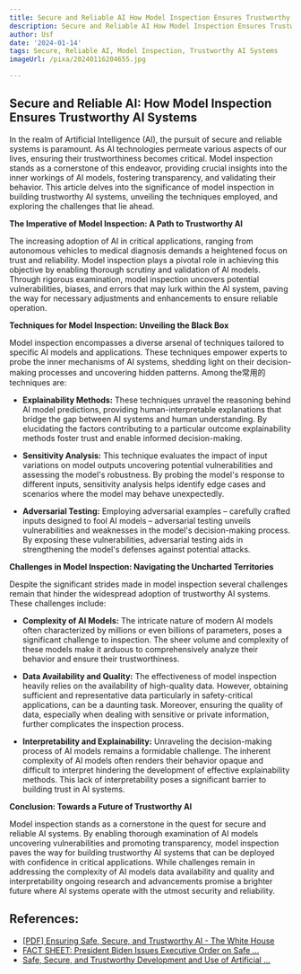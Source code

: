 ```yaml
---
title: Secure and Reliable AI How Model Inspection Ensures Trustworthy AI Systems
description: Secure and Reliable AI How Model Inspection Ensures Trustworthy AI Systems
author: Usf
date: '2024-01-14'
tags: Secure, Reliable AI, Model Inspection, Trustworthy AI Systems
imageUrl: /pixa/20240116204655.jpg

---
```

## Secure and Reliable AI: How Model Inspection Ensures Trustworthy AI Systems

In the realm of Artificial  Intelligence (AI), the  pursuit of secure and reliable  systems is paramount. As AI  technologies  permeate various aspects  of our lives, ensuring their trustworthiness becomes critical. Model inspection stands as a cornerstone of this endeavor,  providing crucial insights into the inner workings of AI models, fostering transparency, and validating their behavior. This article delves into the significance of model inspection in building trustworthy AI systems, unveiling the techniques  employed, and exploring the challenges that lie ahead.

**The Imperative of Model Inspection: A Path to Trustworthy AI**

The increasing adoption of  AI in critical applications, ranging from autonomous  vehicles to medical diagnosis demands  a heightened focus on trust and reliability. Model inspection plays a  pivotal role in achieving  this objective by enabling thorough scrutiny and validation of AI models. Through rigorous  examination, model inspection uncovers potential vulnerabilities, biases, and  errors that may lurk within the  AI system, paving the way  for necessary adjustments and enhancements to ensure reliable  operation.

**Techniques for  Model Inspection: Unveiling the Black Box**

Model inspection encompasses a diverse arsenal of techniques tailored to  specific AI models  and applications. These techniques empower experts to probe the inner mechanisms of AI systems, shedding  light on their decision-making processes and uncovering hidden  patterns. Among the常用的 techniques are:

* **Explainability Methods:** These techniques unravel the reasoning behind AI model predictions, providing human-interpretable explanations that bridge the gap between  AI systems and  human understanding. By  elucidating the  factors contributing to a particular outcome explainability  methods foster  trust and enable informed decision-making.

* **Sensitivity Analysis:**  This technique evaluates the impact of input variations on model outputs uncovering potential vulnerabilities and assessing the model's robustness. By  probing the model's response to different  inputs, sensitivity analysis helps identify edge cases  and scenarios where the model  may behave unexpectedly.

* **Adversarial Testing:** Employing adversarial examples – carefully crafted inputs designed to fool AI models – adversarial  testing unveils vulnerabilities and weaknesses in the model's decision-making process. By exposing these vulnerabilities, adversarial testing aids in strengthening the model's defenses against  potential attacks.

**Challenges  in Model Inspection: Navigating the Uncharted Territories**

Despite the significant strides made in model inspection several challenges remain that hinder the widespread adoption of trustworthy AI systems. These challenges include:

* **Complexity of AI Models:** The intricate nature of modern AI models often characterized by millions or even billions of parameters, poses a significant challenge to  inspection. The sheer volume and complexity of these models make it arduous to comprehensively  analyze their behavior and ensure their trustworthiness.

* **Data Availability and Quality:** The effectiveness of model inspection heavily relies on the availability of high-quality data. However,  obtaining sufficient and representative data particularly  in safety-critical  applications, can be a daunting task. Moreover, ensuring  the quality of data, especially when dealing with sensitive or private information,  further complicates the inspection process.

* **Interpretability and Explainability:** Unraveling the decision-making process of AI models  remains a  formidable challenge.  The inherent complexity of AI models often renders their behavior opaque and difficult to interpret  hindering the development of effective explainability  methods. This lack of interpretability poses a  significant barrier to building trust in AI systems.

**Conclusion: Towards a  Future of Trustworthy AI**

Model inspection stands as a cornerstone in the quest for secure and reliable AI systems. By enabling thorough examination of AI models uncovering vulnerabilities and promoting transparency, model inspection paves the  way for building  trustworthy AI  systems that can be deployed  with confidence in critical applications. While  challenges remain in addressing  the complexity of AI models data  availability and quality and interpretability ongoing research and advancements promise a brighter future where AI systems operate  with the utmost security  and reliability.

## References:
- [[PDF] Ensuring Safe, Secure, and Trustworthy AI - The White House](https://www.whitehouse.gov/wp-content/uploads/2023/07/Ensuring-Safe-Secure-and-Trustworthy-AI.pdf)
- [FACT SHEET: President Biden Issues Executive Order on Safe ...](https://www.whitehouse.gov/briefing-room/statements-releases/2023/10/30/fact-sheet-president-biden-issues-executive-order-on-safe-secure-and-trustworthy-artificial-intelligence/)
- [Safe, Secure, and Trustworthy Development and Use of Artificial ...](https://www.federalregister.gov/documents/2023/11/01/2023-24283/safe-secure-and-trustworthy-development-and-use-of-artificial-intelligence)
